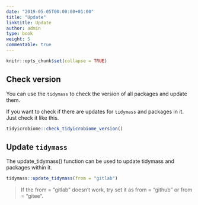```yaml
---
date: "2019-05-05T00:00:00+01:00"
title: "Update"
linktitle: Update
author: admin
type: book
weight: 5
commentable: true
---
```


```r
knitr::opts_chunk$set(collapse = TRUE)
```

## Check version

You can use the `tidymass` to check the version of all packages and update them.

If you want to check if there are updates for `tidymass` and packages in it. Just check it like this.

```r
tidyicrobiome::check_tidyicrobiome_version()
```

## Update `tidymass`

The update_tidymass() function can be used to update tidymass and packages within it.

```r
tidymass::update_tidymass(from = "gitlab")
```

> If the from = "gitlab" doesn’t work, try set it as from = "github" or from = "gitee".
